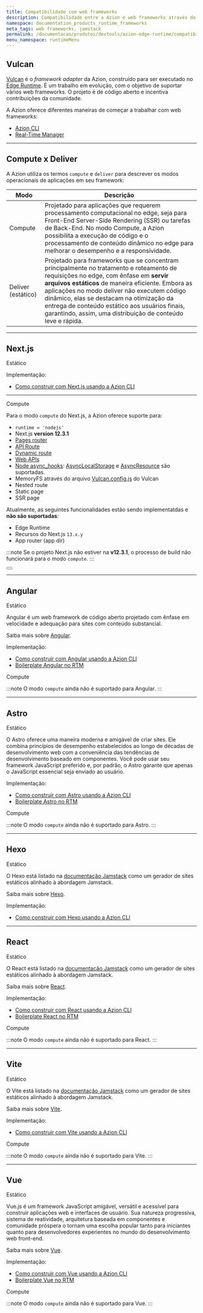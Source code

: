 ```yaml
---
title: Compatibilidade com web frameworks
description: Compatibilidade entre a Azion e web frameworks através do Vulcan.
namespace: documentation_products_runtime_frameworks
meta_tags: web frameworks, jamstack
permalink: /documentacao/produtos/devtools/azion-edge-runtime/compatibilidade-frameworks/
menu_namespace: runtimeMenu
---
```



## Vulcan

[Vulcan](https://github.com/aziontech/vulcan) é o *framework adapter* da Azion, construído para ser executado no [Edge Runtime](/pt-br/documentacao/produtos/edge-application/edge-functions/runtime/visao-geral/). É um trabalho em evolução, com o objetivo de suportar vários web frameworks. O projeto é de código aberto e incentiva contribuições da comunidade.

A Azion oferece diferentes maneiras de começar a trabalhar com web frameworks:

- [Azion CLI](/pt-br/documentacao/produtos/azion-cli/visao-geral/)
- [Real-Time Manager](/pt-br/documentacao/produtos/comecar-com-um-template/)

---

## Compute x Deliver

A Azion utiliza os termos `compute` e `deliver` para descrever os modos operacionais de aplicações em seu framework:

| Modo | Descrição |
| - | - |
| Compute | Projetado para aplicações que requerem processamento computacional no edge, seja para Front-End Server-Side Rendering (SSR) ou tarefas de Back-End. No modo Compute, a Azion possibilita a execução de código e o processamento de conteúdo dinâmico no edge para melhorar o desempenho e a responsividade. | 
| Deliver (estático) | Projetado para frameworks que se concentram principalmente no tratamento e roteamento de requisições no edge, com ênfase em **servir arquivos estáticos** de maneira eficiente. Embora as aplicações no modo deliver não executem código dinâmico, elas se destacam na otimização da entrega de conteúdo estático aos usuários finais, garantindo, assim, uma distribuição de conteúdo leve e rápida. |

---

## Next.js 

<Badge variant="accent">
  Estático
</Badge>

Implementação:

- [Como construir com Next.js usando a Azion CLI](/pt-br/documentacao/produtos/cli/frameworks/next/)

---

<Badge variant="accent">
  Compute
</Badge>

Para o modo `compute` do Next.js, a Azion oferece suporte para:

- `runtime = 'nodejs'`
- Next.js **version 12.3.1**
- [Pages router](https://nextjs.org/docs/pages)
- [API Route](https://nextjs.org/docs/pages/building-your-application/routing/api-routes)
- [Dynamic route](https://nextjs.org/docs/pages/building-your-application/routing/dynamic-routes)
- [Web APIs](/pt-br/documentacao/produtos/edge-application/edge-functions/runtime-apis/javascript/) 
- [Node async_hooks](https://nodejs.org/api/async_hooks.html): [AsyncLocalStorage](https://nodejs.org/api/async_context.html#class-asynclocalstorage) e [AsyncResource](https://nodejs.org/api/async_hooks.html#class-asyncresource) são suportadas.
- MemoryFS através do arquivo [Vulcan.config.js](https://github.com/aziontech/vulcan#vulcanconfigjs) do Vulcan
- Nested route
- Static page
- SSR page

Atualmente, as seguintes funcionalidades estão sendo implementatdas e **não são suportadas**:

- Edge Runtime
- Recursos do Next.js `13.x.y`
- App router (app dir)

:::note
Se o projeto Next.js não estiver na **v12.3.1**, o processo de build não funcionará para o modo `compute`.
:::


<Button href="https://github.com/aziontech/vulcan/tree/main/examples/next/node-pages-12-3-1" text="ir para um exemplo do modo compute" variant="secondary" target="_blank"></Button>

---

## Angular 
<Badge variant="accent">
  Estático
</Badge>

Angular é um web framework de código aberto projetado com ênfase em velocidade e adequação para sites com conteúdo substancial.

Saiba mais sobre [Angular](https://angular.io/docs).

Implementação:

- [Como construir com Angular usando a Azion CLI](/pt-br/documentacao/produtos/cli/frameworks/angular/)
- [Boilerplate Angular no RTM](/pt-br/documentacao/produtos/guias/angular-boilerplate/)

<Badge variant="accent">
  Compute
</Badge>

:::note 
O modo `compute` ainda não é suportado para Angular.
:::

---

## Astro
<Badge variant="accent">
  Estático
</Badge>

O Astro oferece uma maneira moderna e amigável de criar sites. Ele combina princípios de desempenho estabelecidos ao longo de décadas de desenvolvimento web com a conveniência das tendências de desenvolvimento baseado em componentes. Você pode usar seu framework JavaScript preferido e, por padrão, o Astro garante que apenas o JavaScript essencial seja enviado ao usuário.

Implementação:

- [Como construir com Astro usando a Azion CLI](/pt-br/documentacao/produtos/cli/frameworks/astro/)
- [Boilerplate Astro no RTM](/pt-br/documentacao/produtos/guias/astro-boilerplate/)

<Badge variant="accent">
  Compute
</Badge>

 :::note 
 O modo `compute` ainda não é suportado para Astro.
 :::

---

## Hexo
<Badge variant="accent">
  Estático
</Badge>

O Hexo está listado na [documentação Jamstack](https://jamstack.org/generators/hexo/) como um gerador de sites estáticos alinhado à abordagem Jamstack.

Saiba mais sobre [Hexo](https://hexo.io/docs/).

Implementação:

- [Como construir com Hexo usando a Azion CLI](/pt-br/documentacao/produtos/cli/frameworks/hexo/)

---

## React
<Badge variant="accent">
  Estático
</Badge>

O React está listado na [documentação Jamstack](https://jamstack.org/generators/react-static/) como um gerador de sites estáticos alinhado à abordagem Jamstack.

Saiba mais sobre [React](https://react.dev/).

Implementação:

- [Como construir com React usando a Azion CLI](/pt-br/documentacao/produtos/cli/frameworks/react/)
- [Boilerplate React no RTM](/pt-br/documentacao/produtos/guias/react-boilerplate/)

<Badge variant="accent">
  Compute
</Badge>

 :::note 
 O modo `compute` ainda não é suportado para React.
 :::

---

## Vite
<Badge variant="accent">
  Estático
</Badge>

O Vite está listado na [documentação Jamstack](https://jamstack.org/generators/vite/) como um gerador de sites estáticos alinhado à abordagem Jamstack.

Saiba mais sobre [Vite](https://vitejs.dev/).

Implementação:

- [Como construir com Vite usando a Azion CLI](/pt-br/documentacao/produtos/cli/frameworks/vite/)

<Badge variant="accent">
  Compute
</Badge>

 :::note 
 O modo `compute` ainda não é suportado para Vite.
 :::

---

## Vue
<Badge variant="accent">
  Estático
</Badge>

Vue.js é um framework JavaScript amigável, versátil e acessível para construir aplicações web e interfaces de usuário. Sua natureza progressiva, sistema de reatividade, arquitetura baseada em componentes e comunidade próspera o tornam uma escolha popular tanto para iniciantes quanto para desenvolvedores experientes no mundo do desenvolvimento web front-end.

Saiba mais sobre [Vue](https://vuejs.org/guide/introduction.html).

Implementação:

- [Como construir com Vue usando a Azion CLI](/pt-br/documentacao/produtos/cli/frameworks/vue/)
- [Boilerplate Vue no RTM](/pt-br/documentacao/produtos/guias/vue-boilerplate/)

<Badge variant="accent">
  Compute
</Badge>

 :::note 
 O modo `compute` ainda não é suportado para Vue.
 ::: 
